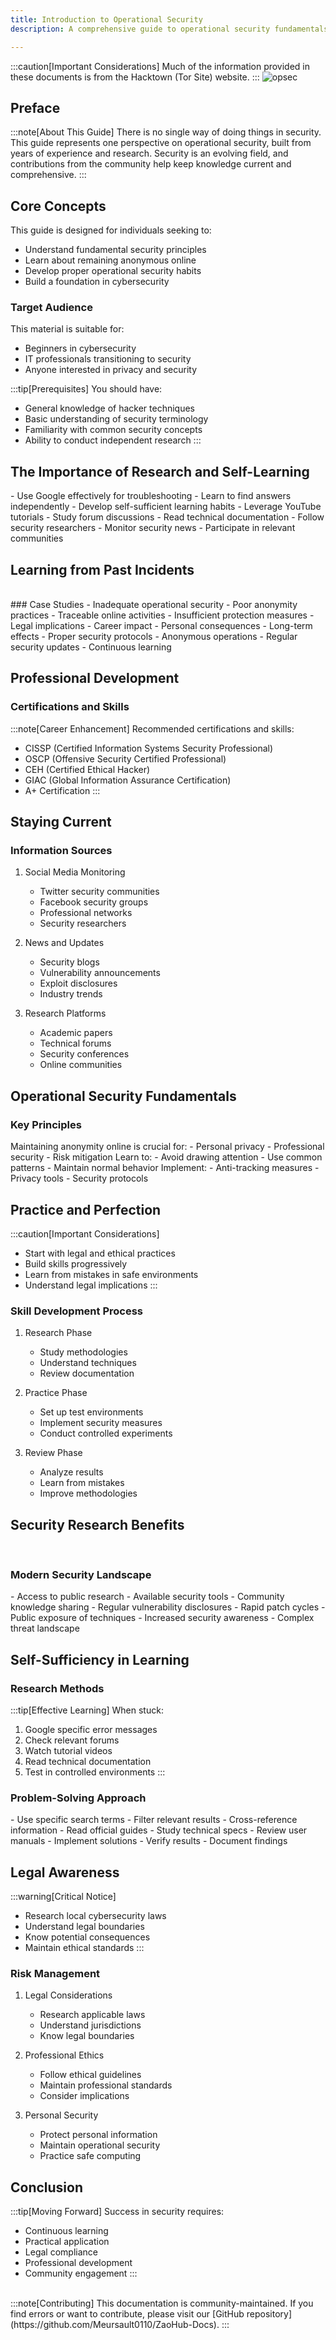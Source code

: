 ```yaml
---
title: Introduction to Operational Security
description: A comprehensive guide to operational security fundamentals and cybersecurity awareness

---
```



:::caution[Important Considerations]
    Much of the information provided in these documents is from the Hacktown (Tor Site) website.
:::
![opsec](../../../../assets/opsec.jpg)

## Preface

:::note[About This Guide]
There is no single way of doing things in security. This guide represents one perspective on operational security, built from years of experience and research. Security is an evolving field, and contributions from the community help keep knowledge current and comprehensive.
:::

## Core Concepts

This guide is designed for individuals seeking to:
- Understand fundamental security principles
- Learn about remaining anonymous online
- Develop proper operational security habits
- Build a foundation in cybersecurity

### Target Audience

This material is suitable for:
- Beginners in cybersecurity
- IT professionals transitioning to security
- Anyone interested in privacy and security

:::tip[Prerequisites]
You should have:
- General knowledge of hacker techniques
- Basic understanding of security terminology
- Familiarity with common security concepts
- Ability to conduct independent research
:::

## The Importance of Research and Self-Learning

<CardGrid stagger>
  <Card title="Independent Research" icon="open-book">
    - Use Google effectively for troubleshooting
    - Learn to find answers independently
    - Develop self-sufficient learning habits
  </Card>
  <Card title="Resource Utilization" icon="laptop">
    - Leverage YouTube tutorials
    - Study forum discussions
    - Read technical documentation
  </Card>
  <Card title="Community Engagement" icon="rocket">
    - Follow security researchers
    - Monitor security news
    - Participate in relevant communities
  </Card>
</CardGrid>

## Learning from Past Incidents
<br/>
### Case Studies

<Tabs>
  <TabItem label="Common Mistakes">
    - Inadequate operational security
    - Poor anonymity practices
    - Traceable online activities
    - Insufficient protection measures
  </TabItem>
  <TabItem label="Consequences">
    - Legal implications
    - Career impact
    - Personal consequences
    - Long-term effects
  </TabItem>
  <TabItem label="Prevention">
    - Proper security protocols
    - Anonymous operations
    - Regular security updates
    - Continuous learning
  </TabItem>
</Tabs>

## Professional Development

### Certifications and Skills

:::note[Career Enhancement]
Recommended certifications and skills:
- CISSP (Certified Information Systems Security Professional)
- OSCP (Offensive Security Certified Professional)
- CEH (Certified Ethical Hacker)
- GIAC (Global Information Assurance Certification)
- A+ Certification
:::

## Staying Current

### Information Sources

1. Social Media Monitoring
   - Twitter security communities
   - Facebook security groups
   - Professional networks
   - Security researchers

2. News and Updates
   - Security blogs
   - Vulnerability announcements
   - Exploit disclosures
   - Industry trends

3. Research Platforms
   - Academic papers
   - Technical forums
   - Security conferences
   - Online communities

## Operational Security Fundamentals

### Key Principles

<CardGrid>
  <Card title="Anonymity" icon="gitlab">
    Maintaining anonymity online is crucial for:
    - Personal privacy
    - Professional security
    - Risk mitigation
  </Card>
  <Card title="Blending In" icon="seti:ignored">
    Learn to:
    - Avoid drawing attention
    - Use common patterns
    - Maintain normal behavior
  </Card>
  <Card title="Tracking Prevention" icon="seti:todo">
    Implement:
    - Anti-tracking measures
    - Privacy tools
    - Security protocols
  </Card>
</CardGrid>

## Practice and Perfection

:::caution[Important Considerations]
- Start with legal and ethical practices
- Build skills progressively
- Learn from mistakes in safe environments
- Understand legal implications
:::

### Skill Development Process

1. Research Phase
   - Study methodologies
   - Understand techniques
   - Review documentation

2. Practice Phase
   - Set up test environments
   - Implement security measures
   - Conduct controlled experiments

3. Review Phase
   - Analyze results
   - Learn from mistakes
   - Improve methodologies

## Security Research Benefits

<br/>

### Modern Security Landscape

<Tabs>
  <TabItem label="Advantages">
    - Access to public research
    - Available security tools
    - Community knowledge sharing
    - Regular vulnerability disclosures
  </TabItem>
  <TabItem label="Challenges">
    - Rapid patch cycles
    - Public exposure of techniques
    - Increased security awareness
    - Complex threat landscape
  </TabItem>
</Tabs>

## Self-Sufficiency in Learning

### Research Methods

:::tip[Effective Learning]
When stuck:
1. Google specific error messages
2. Check relevant forums
3. Watch tutorial videos
4. Read technical documentation
5. Test in controlled environments
:::

### Problem-Solving Approach

<CardGrid>
  <Card title="Search Skills" icon="magnifier">
    - Use specific search terms
    - Filter relevant results
    - Cross-reference information
  </Card>
  <Card title="Documentation" icon="document">
    - Read official guides
    - Study technical specs
    - Review user manuals
  </Card>
  <Card title="Practical Testing" icon="laptop">
    - Implement solutions
    - Verify results
    - Document findings
  </Card>
</CardGrid>

## Legal Awareness

:::warning[Critical Notice]
- Research local cybersecurity laws
- Understand legal boundaries
- Know potential consequences
- Maintain ethical standards
:::

### Risk Management

1. Legal Considerations
   - Research applicable laws
   - Understand jurisdictions
   - Know legal boundaries

2. Professional Ethics
   - Follow ethical guidelines
   - Maintain professional standards
   - Consider implications

3. Personal Security
   - Protect personal information
   - Maintain operational security
   - Practice safe computing

## Conclusion

:::tip[Moving Forward]
Success in security requires:
- Continuous learning
- Practical application
- Legal compliance
- Professional development
- Community engagement
:::
<br/>
:::note[Contributing]
This documentation is community-maintained. If you find errors or want to contribute, please visit our [GitHub repository](https://github.com/Meursault0110/ZaoHub-Docs).
:::